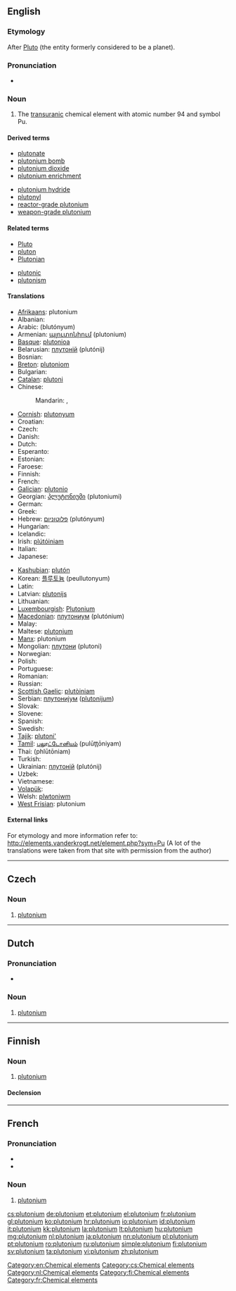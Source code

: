 {{also|Plutonium|plutónium}}
==English==
{{elements|Pu|neptunium|Np|americium|Am}}

===Etymology===
After [[Pluto]] (the entity formerly considered to be a planet).

===Pronunciation===
* {{audio|en-us-plutonium.ogg|Audio (US)}}

===Noun===
{{en-noun|-}}
{{wikipedia}}

# The [[transuranic]] chemical element with atomic number 94 and symbol Pu.

====Derived terms====
{{der-top}}
* [[plutonate]]
* [[plutonium bomb]]
* [[plutonium dioxide]]
* [[plutonium enrichment]]
{{der-mid}}
* [[plutonium hydride]]
* [[plutonyl]]
* [[reactor-grade plutonium]]
* [[weapon-grade plutonium]]
{{der-bottom}}

====Related terms====
{{rel-top}}
* [[Pluto]]
* [[pluton]]
* [[Plutonian]]
{{rel-mid}}
* [[plutonic]]
* [[plutonism]]
{{rel-bottom}}

====Translations====
{{trans-top|chemical element}}
* [[Afrikaans]]: plutonium
* Albanian: {{t-|sq|plutonium|xs=Albanian}}
* Arabic: {{Arab|[[بلوتونيوم]]}} (blutónyum) {{m}}
* Armenian: [[պլուտոնիում]] (plutonium)
* [[Basque]]: [[plutonioa]]
* Belarusian: [[плутонiй]] (plutónij) {{m}}
* Bosnian: {{t-|bs|plutonij}}
* [[Breton]]: [[plutoniom]] {{m}}
* Bulgarian: {{t+|bg|плутоний|m|tr=plutónij}}
* [[Catalan]]: [[plutoni]]
* Chinese:
*: Mandarin: {{t-|cmn|鈈|sc=Hani}}, {{t-|cmn|钚|tr=bù|sc=Hani}}
* [[Cornish]]: [[plutonyum]]
* Croatian: {{t+|hr|plutonij}}
* Czech: {{t+|cs|plutonium|n}}
* Danish: {{t-|da|plutonium}}
* Dutch: {{t+|nl|plutonium|n}}
* Esperanto: {{t-|eo|plutonio|xs=Esperanto}}
* Estonian: {{t-|et|plutoonium}}
* Faroese: {{t-|fo|plutonium|xs=Faroese}}
* Finnish: {{t+|fi|plutonium}}
* French: {{t+|fr|plutonium|m}}
* [[Galician]]: [[plutonio]]
* Georgian: [[პლუტონიუმი]] (plutoniumi)
* German: {{t+|de|Plutonium|n}}
* Greek: {{t+|el|πλουτώνιο|n|tr=ploutónio}}
* Hebrew: [[פלוטוניום]] (plutónyum)
* Hungarian: {{t+|hu|plutónium}}
* Icelandic: {{t+|is|plúton}}
* Irish: [[plútóiniam]]
* Italian: {{t+|it|plutonio|m}}
* Japanese: {{t+|ja|プルトニウム|tr=purutoniumu}}
{{trans-mid}}
* [[Kashubian]]: [[plutón]]
* Korean: [[플루토늄]] (peullutonyum)
* Latin: {{t+|la|plutonium}}
* Latvian: [[plutonijs]]
* Lithuanian: {{t+|lt|plutonis|xs=Lithuanian}}
* [[Luxembourgish]]: [[Plutonium]]
* [[Macedonian]]: [[плутониум]] (plutónium) {{m}}
* Malay: {{t-|ms|plutonium|xs=Malay}}
* Maltese: [[plutonjum]]
* [[Manx]]: plutonium
* Mongolian: [[плутони]] (plutoni)
* Norwegian: {{t-|no|plutonium}}
* Polish: {{t+|pl|pluton|m}}
* Portuguese: {{t+|pt|plutónio|m}}
* Romanian: {{t+|ro|plutoniu|n}}
* Russian: {{t+|ru|плутоний|m|tr=plutónij}}
* [[Scottish Gaelic]]: [[plutòiniam]]
* Serbian: [[плутониjум]] ([[plutonijum]]) {{m}}
* Slovak: {{t-|sk|plutonium}}
* Slovene: {{t+|sl|plutonij}}
* Spanish: {{t+|es|plutonio|m}}
* Swedish: {{t+|sv|plutonium}}
* [[Tajik]]: [[plutoni']]
* [[Tamil]]: [[புலூட்டோனியம்]] (pulūţţōniyam)
* Thai: {{Thai|[[พลูโทเนียม]]}} (phlūtōniam)
* Turkish: {{t+|tr|plütonyum}}
* Ukrainian: [[плутонiй]] (plutónij) {{m}}
* Uzbek: {{t-|uz|плутоний|tr=plutoniy|sc=Cyrl|xs=Uzbek}}
* Vietnamese: {{t-|vi|plutoni|xs=Vietnamese}}
* [[Volapük]]: {{t|vo|plutonin|xs=Volapük}}
* Welsh: [[plwtoniwm]]
* [[West Frisian]]: plutonium
{{trans-bottom}}

====External links====
For etymology and more information refer to:
http://elements.vanderkrogt.net/element.php?sym=Pu
(A lot of the translations were taken from that site with permission from the author)

[[Category:en:Chemical elements]]

----

==Czech==

===Noun===
{{cs-noun|g=n}}

# [[#English|plutonium]]

[[Category:cs:Chemical elements]]
----

==Dutch==
{{wikipedia|lang=nl}}

===Pronunciation===
* {{audio|Nl-plutonium.ogg|Audio}}

===Noun===
{{head|nl|noun|g=n}}

# [[#English|plutonium]]

[[Category:nl:Chemical elements]]
----

==Finnish==
{{wikipedia|lang=fi}}

===Noun===
{{fi-noun}}

# [[#English|plutonium]]

====Declension====
{{fi-decl-risti|plutonium}}

[[Category:fi:Chemical elements]]
----
==French==
{{wikipedia|lang=fr}}

===Pronunciation===
* {{IPA|/ply.tɔ.njɔm/|lang=fr}}
* {{audio|Fr-plutonium.ogg|Audio}}

===Noun===
{{fr-noun-unc|m}}

# [[#English|plutonium]]

[[Category:fr:Chemical elements]]

[[cs:plutonium]]
[[de:plutonium]]
[[et:plutonium]]
[[el:plutonium]]
[[fr:plutonium]]
[[gl:plutonium]]
[[ko:plutonium]]
[[hr:plutonium]]
[[io:plutonium]]
[[id:plutonium]]
[[it:plutonium]]
[[kk:plutonium]]
[[la:plutonium]]
[[lt:plutonium]]
[[hu:plutonium]]
[[mg:plutonium]]
[[nl:plutonium]]
[[ja:plutonium]]
[[nn:plutonium]]
[[pl:plutonium]]
[[pt:plutonium]]
[[ro:plutonium]]
[[ru:plutonium]]
[[simple:plutonium]]
[[fi:plutonium]]
[[sv:plutonium]]
[[ta:plutonium]]
[[vi:plutonium]]
[[zh:plutonium]]